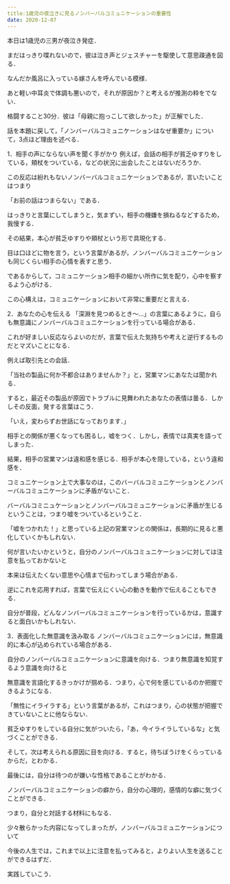```yaml
---
title:1歳児の夜泣きに見るノンバーバルコミュニケーションの重要性
date: 2020-12-07
---
```

本日は1歳児の三男が夜泣き発症．


まだはっきり喋れないので，彼は泣き声とジェスチャーを駆使して意思疎通を図る．


なんだか風呂に入っている嫁さんを呼んでいる模様．


あと軽い中耳炎で体調も悪いので，それが原因か？と考えるが推測の粋をでない．


格闘すること30分．彼は「母親に抱っこして欲しかった」が正解でした．


話を本題に戻して，「ノンバーバルコミュニケーションはなぜ重要か」について，3点ほど理由を述べる．


1．相手の声にならない声を聞く手がかり
例えば，会話の相手が貧乏ゆすりをしている，頬杖をついている，などの状況に出会したことはないだろうか．


この反応は紛れもないノンバーバルコミュニケーションであるが，言いたいことはつまり


「お前の話はつまらない」である．


はっきりと言葉にしてしまうと，気まずい，相手の機嫌を損ねるなどするため，我慢する．


その結果，本心が貧乏ゆすりや頬杖という形で具現化する．


目は口ほどに物を言う，という言葉があるが，ノンバーバルコミュニケーションも同じくらい相手の心情を表すと思う．


であるからして，コミュニケーション相手の細かい所作に気を配り，心中を察するよう心がける．


この心構えは，コミュニケーションにおいて非常に重要だと言える．


2．あなたの心を伝える
「深淵を見つめるとき〜…」の言葉にあるように，自らも無意識にノンバーバルコミュニケーションを行っている場合がある．


これが好ましい反応ならよいのだが，言葉で伝えた気持ちや考えと逆行するものだとマズいことになる．


例えば取引先との会話．


「当社の製品に何か不都合はありませんか？」と，営業マンにあなたは聞かれる．


すると，最近その製品が原因でトラブルに見舞われたあなたの表情は曇る．しかしその反面，発する言葉はこう．


「いえ，変わらずお世話になっております．」


相手との関係が悪くなっても困るし，嘘をつく．しかし，表情では真実を語ってしまった．


結果，相手の営業マンは違和感を感じる．相手が本心を隠している，という違和感を．


コミュニケーション上で大事なのは，このバーバルコミュニケーションとノンバーバルコミュニケーションに矛盾がないこと．


バーバルコミニュケーションとノンバーバルコミュニケーションに矛盾が生じるということは，つまり嘘をついているということ．


「嘘をつかれた！」と思っている上記の営業マンとの関係は，長期的に見ると悪化していくかもしれない．


何が言いたいかというと，自分のノンバーバルコミュニケーションに対しては注意を払っておかないと


本来は伝えたくない意思や心情まで伝わってしまう場合がある．


逆にこれを応用すれば，言葉で伝えにくい心の動きを動作で伝えることもできる．


自分が普段，どんなノンバーバルコミュニケーションを行っているかは，意識すると面白いかもしれない．


3．表面化した無意識を汲み取る
ノンバーバルコミュニケーションには，無意識的に本心が込められている場合がある．


自分のノンバーバルコミュニケーションに意識を向ける．つまり無意識を知覚するよう意識を向けると


無意識を言語化するきっかけが掴める．つまり，心で何を感じているのか把握できるようになる．


「無性にイライラする」という言葉があるが，これはつまり，心の状態が把握できていないことに他ならない．


貧乏ゆすりをしている自分に気がついたら，「あ，今イライラしているな」と気づくことができる．


そして，次は考えられる原因に目を向ける．すると，待ちぼうけをくらっているからだ，とわかる．


最後には，自分は待つのが嫌いな性格であることがわかる．


ノンバーバルコミュニケーションの癖から，自分の心理的，感情的な癖に気づくことができる．


つまり，自分と対話する材料にもなる．


少々散らかった内容になってしまったが，ノンバーバルコミュニケーションについて


今後の人生では，これまで以上に注意を払ってみると，よりよい人生を送ることができるはずだ．


実践していこう．
